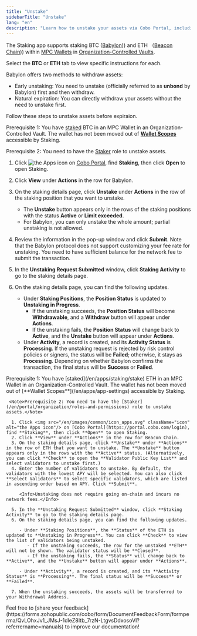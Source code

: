 ```yaml
---
title: "Unstake"
sidebarTitle: "Unstake"
lang: "en"
description: "Learn how to unstake your assets via Cobo Portal, including the process and implications of withdrawing staked tokens."
---
```

<Info>The Staking app supports staking BTC ([Babylon](https://babylonlabs.io/))) and ETH （[Beacon Chain](https://ethereum.org/en/roadmap/beacon-chain/))) within [MPC Wallets](/en/portal/mpc-wallets/introduction) in [Organization-Controlled Vaults](/en/portal/mpc-wallets/ocw/create-mpc-vault).</Info>

Select the **BTC** or **ETH** tab to view specific instructions for each.

<Tabs>
  <Tab title="BTC">
   Babylon offers two methods to withdraw assets:

   - Early unstaking: You need to unstake (officially referred to as **unbond** by Babylon) first and then withdraw.
   - Natural expiration: You can directly withdraw your assets without the need to unstake first.

   Follow these steps to unstake assets before expiraion.

   <Note>Prerequisite 1: You have [staked](/en/apps/staking/stake) BTC in an MPC Wallet in an Organization-Controlled Vault. The wallet has not been moved out of [**Wallet Scopes**](/en/apps/app-settings) accessible by Staking.</Note>

   <Note>Prerequisite 2: You need to have the [Staker](/en/portal/organization/roles-and-permissions) role to unstake assets.</Note>

   1. Click <img src="/en/images/common/icon_apps.svg" className="icon" alt="the Apps icon"/> on [Cobo Portal](https://portal.cobo.com/login), find **Staking**, then click **Open** to open Staking.
   2. Click **View** under **Actions** in the row for Babylon.
   3. On the staking details page, click **Unstake** under **Actions** in the row of the staking position that you want to unstake. 

      - The **Unstake** button appears only in the rows of the staking positions with the status **Active** or **Limit exceeded**.
      - For Babylon, you can only unstake the whole amount; partial unstaking is not allowed.

   4. Review the information in the pop-up window and click **Submit**. Note that the Babylon protocol does not support customizing your fee rate for unstaking. You need to have sufficient balance for the network fee to submit the transaction.
   5. In the **Unstaking Request Submitted** window, click **Staking Activity** to go to the staking details page.
   6. On the staking details page, you can find the following updates.

      - Under **Staking Positions**, the **Position Status** is updated to **Unstaking in Progress**.
         - If the unstaking succeeds, the **Position Status** will become **Withdrawable**, and a **Withdraw** button will appear under **Actions**.
         - If the unstaking fails, the **Position Status** will change back to **Active**, and the **Unstake** button will appear under **Actions**.
      - Under **Activity**, a record is created, and its **Activity Status** is **Processing**. If the unstaking request is rejected by risk control policies or signers, the status will be **Failed**; otherwise, it stays as **Processing**. Depending on whether Babylon confirms the transaction, the final status will be **Success** or **Failed**.
  </Tab>
  <Tab title="ETH">
     <Note>Prerequisite 1: You have [staked](/en/apps/staking/stake) ETH in an MPC Wallet in an Organization-Controlled Vault. The wallet has not been moved out of [**Wallet Scopes**](/en/apps/app-settings) accessible by Staking.</Note>
     
     <Note>Prerequisite 2: You need to have the [Staker](/en/portal/organization/roles-and-permissions) role to unstake assets.</Note>

      1. Click <img src="/en/images/common/icon_apps.svg" className="icon" alt="the Apps icon"/> on [Cobo Portal](https://portal.cobo.com/login), find **Staking**, then click **Open** to open Staking.
      2. Click **View** under **Actions** in the row for Beacon Chain.
      3. On the staking details page, click **Unstake** under **Actions** in the row of ETH that you want to unstake. The **Unstake** button appears only in the rows with the **Active** status. (Alternatively, you can click **Check** to open the **Validator Public Key List** and select validators to unstake first.)
      4. Enter the number of validators to unstake. By default, the validators with the lowest APY will be selected. You can also click **Select Validators** to select specific validators, which are listed in ascending order based on APY. Click **Submit**.

         <Info>Unstaking does not require going on-chain and incurs no network fees.</Info>

      5. In the **Unstaking Request Submitted** window, click **Staking Activity** to go to the staking details page.
      6. On the staking details page, you can find the following updates.

         - Under **Staking Positions**, the **Status** of the ETH is updated to **Unstaking in Progress**. You can click **Check** to view the list of validators being unstaked.
            - If the unstaking succeeds, the row for the unstaked **ETH** will not be shown. The validator status will be **Closed**.
            - If the unstaking fails, the **Status** will change back to **Active**, and the **Unstake** button will appear under **Actions**.

         - Under **Activity**, a record is created, and its **Activity Status** is **Processing**. The final status will be **Success** or **Failed**.

      7. When the unstaking succeeds, the assets will be transferred to your Withdrawal Address.
  </Tab>
</Tabs>
<Tip>Feel free to [share your feedback](https://forms.zohopublic.com/cobo/form/DocumentFeedbackForm/formperma/QvLOhxJv1_JMsJ-1dleZ8Itb_7rzN-LtgvsDdxosoVI?referrername=manuals) to improve our documentation!</Tip>